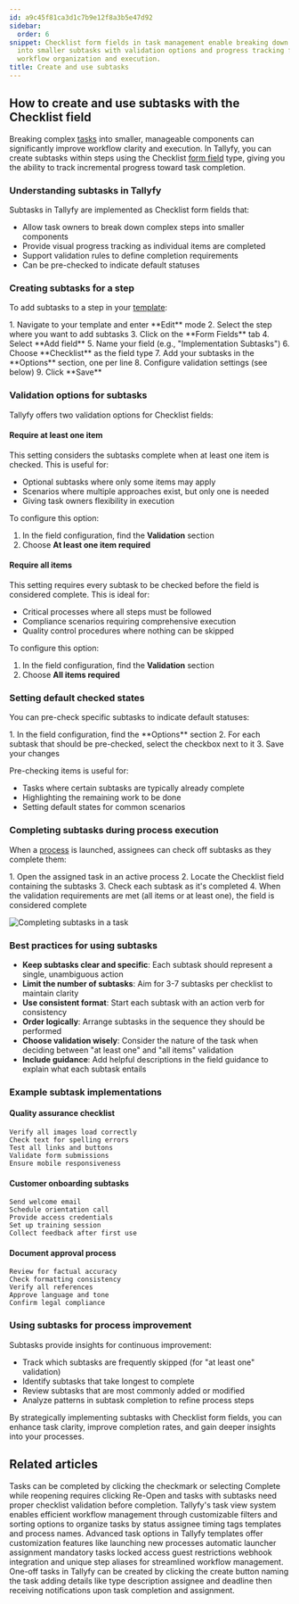 ```yaml
---
id: a9c45f81ca3d1c7b9e12f8a3b5e47d92
sidebar:
  order: 6
snippet: Checklist form fields in task management enable breaking down complex tasks
  into smaller subtasks with validation options and progress tracking for improved
  workflow organization and execution.
title: Create and use subtasks
---
```



## How to create and use subtasks with the Checklist field

Breaking complex [tasks](/products/pro/tracking-and-tasks/tasks/) into smaller, manageable components can significantly improve workflow clarity and execution. In Tallyfy, you can create subtasks within steps using the Checklist [form field](/products/pro/tracking-and-tasks/tasks/what-are-form-fields-in-tallyfy/) type, giving you the ability to track incremental progress toward task completion.

### Understanding subtasks in Tallyfy

Subtasks in Tallyfy are implemented as Checklist form fields that:
- Allow task owners to break down complex steps into smaller components
- Provide visual progress tracking as individual items are completed
- Support validation rules to define completion requirements
- Can be pre-checked to indicate default statuses

### Creating subtasks for a step

To add subtasks to a step in your [template](/products/pro/documenting/templates/):

<Steps>
1. Navigate to your template and enter **Edit** mode
2. Select the step where you want to add subtasks
3. Click on the **Form Fields** tab
4. Select **Add field**
5. Name your field (e.g., "Implementation Subtasks")
6. Choose **Checklist** as the field type
7. Add your subtasks in the **Options** section, one per line
8. Configure validation settings (see below)
9. Click **Save**
</Steps>

### Validation options for subtasks

Tallyfy offers two validation options for Checklist fields:

#### Require at least one item

This setting considers the subtasks complete when at least one item is checked. This is useful for:
- Optional subtasks where only some items may apply
- Scenarios where multiple approaches exist, but only one is needed
- Giving task owners flexibility in execution

To configure this option:
<Steps>
1. In the field configuration, find the **Validation** section
2. Choose **At least one item required**
</Steps>

#### Require all items

This setting requires every subtask to be checked before the field is considered complete. This is ideal for:
- Critical processes where all steps must be followed
- Compliance scenarios requiring comprehensive execution
- Quality control procedures where nothing can be skipped

To configure this option:
<Steps>
1. In the field configuration, find the **Validation** section
2. Choose **All items required**
</Steps>

### Setting default checked states

You can pre-check specific subtasks to indicate default statuses:

<Steps>
1. In the field configuration, find the **Options** section
2. For each subtask that should be pre-checked, select the checkbox next to it
3. Save your changes
</Steps>

Pre-checking items is useful for:
- Tasks where certain subtasks are typically already complete
- Highlighting the remaining work to be done
- Setting default states for common scenarios

### Completing subtasks during process execution

When a [process](/products/pro/tracking-and-tasks/processes/) is launched, assignees can check off subtasks as they complete them:

<Steps>
1. Open the assigned task in an active process
2. Locate the Checklist field containing the subtasks
3. Check each subtask as it's completed
4. When the validation requirements are met (all items or at least one), the field is considered complete
</Steps>

![Completing subtasks in a task](https://screenshots.tallyfy.com/tallyfy%2Fpro%2Fdesktop-light-complete-subtasks.png)

### Best practices for using subtasks

- **Keep subtasks clear and specific**: Each subtask should represent a single, unambiguous action
- **Limit the number of subtasks**: Aim for 3-7 subtasks per checklist to maintain clarity
- **Use consistent format**: Start each subtask with an action verb for consistency
- **Order logically**: Arrange subtasks in the sequence they should be performed
- **Choose validation wisely**: Consider the nature of the task when deciding between "at least one" and "all items" validation
- **Include guidance**: Add helpful descriptions in the field guidance to explain what each subtask entails

### Example subtask implementations

#### Quality assurance checklist
```
Verify all images load correctly
Check text for spelling errors
Test all links and buttons
Validate form submissions
Ensure mobile responsiveness
```

#### Customer onboarding subtasks
```
Send welcome email
Schedule orientation call
Provide access credentials
Set up training session
Collect feedback after first use
```

#### Document approval process
```
Review for factual accuracy
Check formatting consistency
Verify all references
Approve language and tone
Confirm legal compliance
```

### Using subtasks for process improvement

Subtasks provide insights for continuous improvement:
- Track which subtasks are frequently skipped (for "at least one" validation)
- Identify subtasks that take longest to complete
- Review subtasks that are most commonly added or modified
- Analyze patterns in subtask completion to refine process steps

By strategically implementing subtasks with Checklist form fields, you can enhance task clarity, improve completion rates, and gain deeper insights into your processes.


## Related articles
<CardGrid>
<LinkTitleCard header="<b>Tasks > Complete or reopen tasks</b>" href="/products/pro/tracking-and-tasks/tasks/how-can-i-complete-or-reopen-tasks-in-tallyfy/" > Tasks can be completed by clicking the checkmark or selecting Complete while reopening requires clicking Re-Open and tasks with subtasks need proper checklist validation before completion. </LinkTitleCard>
<LinkTitleCard header="<b>Tasks View > Customize the task view</b>" href="/products/pro/tracking-and-tasks/tasks-view/how-can-i-customize-task-views-in-tallyfy/" > Tallyfy's task view system enables efficient workflow management through customizable filters and sorting options to organize tasks by status assignee timing tags templates and process names. </LinkTitleCard>
<LinkTitleCard header="<b>Tasks > Advanced tab</b>" href="/products/pro/tracking-and-tasks/tasks/how-can-i-utilize-tallyfys-advanced-tab-features/" > Advanced task options in Tallyfy templates offer customization features like launching new processes automatic launcher assignment mandatory tasks locked access guest restrictions webhook integration and unique step aliases for streamlined workflow management. </LinkTitleCard>
<LinkTitleCard header="<b>Tasks > Create a one-off task</b>" href="/products/pro/tracking-and-tasks/tasks/how-to-create-a-one-off-task-in-tallyfy/" > One-off tasks in Tallyfy can be created by clicking the create button naming the task adding details like type description assignee and deadline then receiving notifications upon task completion and assignment. </LinkTitleCard>
</CardGrid>